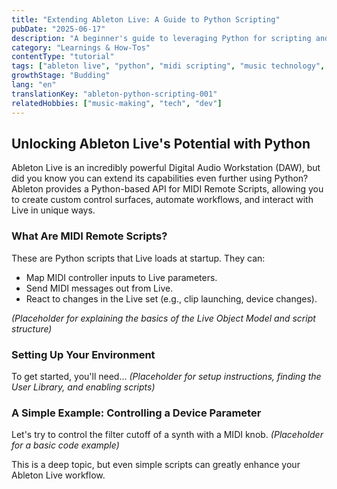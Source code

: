 ```yaml
---
title: "Extending Ableton Live: A Guide to Python Scripting"
pubDate: "2025-06-17"
description: "A beginner's guide to leveraging Python for scripting and extending the functionality of Ableton Live."
category: "Learnings & How-Tos"
contentType: "tutorial"
tags: ["ableton live", "python", "midi scripting", "music technology", "api"]
growthStage: "Budding"
lang: "en"
translationKey: "ableton-python-scripting-001"
relatedHobbies: ["music-making", "tech", "dev"]
---
```


## Unlocking Ableton Live's Potential with Python

Ableton Live is an incredibly powerful Digital Audio Workstation (DAW), but did you know you can extend its capabilities even further using Python? Ableton provides a Python-based API for MIDI Remote Scripts, allowing you to create custom control surfaces, automate workflows, and interact with Live in unique ways.

### What Are MIDI Remote Scripts?
These are Python scripts that Live loads at startup. They can:
-   Map MIDI controller inputs to Live parameters.
-   Send MIDI messages out from Live.
-   React to changes in the Live set (e.g., clip launching, device changes).

*(Placeholder for explaining the basics of the Live Object Model and script structure)*

### Setting Up Your Environment
To get started, you'll need...
*(Placeholder for setup instructions, finding the User Library, and enabling scripts)*

### A Simple Example: Controlling a Device Parameter
Let's try to control the filter cutoff of a synth with a MIDI knob.
*(Placeholder for a basic code example)*

This is a deep topic, but even simple scripts can greatly enhance your Ableton Live workflow.
